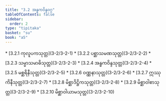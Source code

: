 ```yaml
---
title: "3.2 အန္ဓကဝိန္ဒဝဂ္ဂ"
tableOfContents: false
sidebar:
  order: 2
type: "tipitaka"
basket: "su"
book: "a5"
---
```



<DynamicBreadcrumb />



<TableOfContents book="a5" section="3.2">
* [3.2.1 ကုလူပကသုတ္တ](3-2/3-2-1)
* [3.2.2 ပစ္ဆာသမဏသုတ္တ](3-2/3-2-2)
* [3.2.3 သမ္မာသမာဓိသုတ္တ](3-2/3-2-3)
* [3.2.4 အန္ဓကဝိန္ဒသုတ္တ](3-2/3-2-4)
* [3.2.5 မစ္ဆရိနီသုတ္တ](3-2/3-2-5)
* [3.2.6 ဝဏ္ဏနာသုတ္တ](3-2/3-2-6)
* [3.2.7 ဣဿုကိနီသုတ္တ](3-2/3-2-7)
* [3.2.8 မိစ္ဆာဒိဋ္ဌိကသုတ္တ](3-2/3-2-8)
* [3.2.9 မိစ္ဆာဝါစာသုတ္တ](3-2/3-2-9)
* [3.2.10 မိစ္ဆာဝါယာမသုတ္တ](3-2/3-2-10)
</TableOfContents>
